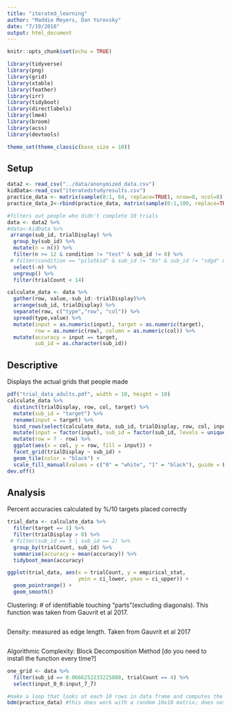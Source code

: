 ```yaml
---
title: "iterated_learning"
author: "Maddie Meyers, Dan Yurovsky"
date: "7/19/2018"
output: html_document
---
```


```r
knitr::opts_chunk$set(echo = TRUE)
```

```r
library(tidyverse)
library(png)
library(grid)
library(xtable)
library(feather)
library(irr)
library(tidyboot)
library(directlabels)
library(lme4)
library(broom)
library(acss)
library(devtools)

theme_set(theme_classic(base_size = 10))
```

## Setup

```r
data2 <- read_csv("../data/anonymized_data.csv")
kidData<-read_csv("iteratedstudyresults.csv")
practice_data <- matrix(sample(0:1, 64, replace=TRUE), nrow=8, ncol=8)
practice_data_2<-rbind(practice_data, matrix(sample(0:1,100, replace=TRUE), nrow=10, ncol=10))

#filters out people who didn't complete 10 trials
data <- data2 %>%
#data<-kidData %>%
 arrange(sub_id, trialDisplay) %>%
  group_by(sub_id) %>%
  mutate(n = n()) %>%
  filter(n >= 12 & condition != "test" & sub_id != 0) %>%
 # filter(condition == "pilotkid" & sub_id != "Xx" & sub_id != "sdgd" & sub_id != 1) %>%
  select(-n) %>%
  ungroup() %>%
  filter(trialCount < 14)
```

```r
calculate_data <- data %>%
  gather(row, value,-sub_id:-trialDisplay)%>%
  arrange(sub_id, trialDisplay) %>%
  separate(row, c("type","row", "col")) %>%
  spread(type,value) %>%
  mutate(input = as.numeric(input), target = as.numeric(target),
         row = as.numeric(row), column = as.numeric(col)) %>%
  mutate(accuracy = input == target,
         sub_id = as.character(sub_id)) 
```
## Descriptive
Displays the actual grids that people made 
```r
pdf("trial_data_adults.pdf", width = 10, height = 10)
calculate_data %>%
  distinct(trialDisplay, row, col, target) %>%
  mutate(sub_id = "target") %>%
  rename(input = target) %>%
  bind_rows(select(calculate_data, sub_id, trialDisplay, row, col, input)) %>%
  mutate(input = factor(input), sub_id = factor(sub_id, levels = unique(.$sub_id))) %>%
  mutate(row = 7 - row) %>%
  ggplot(aes(x = col, y = row, fill = input)) +
  facet_grid(trialDisplay ~ sub_id) +
  geom_tile(color = "black") +
  scale_fill_manual(values = c("0" = "white", "1" = "black"), guide = F)
dev.off()
```

## Analysis
Percent accuracies calculated by %/10 targets placed correctly 
```r
trial_data <- calculate_data %>%
  filter(target == 1) %>%
  filter(trialDisplay > 0) %>%
 # filter(sub_id == 5 | sub_id == 2) %>%
  group_by(trialCount, sub_id) %>%
  summarise(accuracy = mean(accuracy)) %>%
  tidyboot_mean(accuracy) 

ggplot(trial_data, aes(x = trialCount, y = empirical_stat, 
                       ymin = ci_lower, ymax = ci_upper)) + 
  geom_pointrange() + 
  geom_smooth()
```

Clustering: # of identifiable touching "parts"(excluding diagonals). This function was taken from Gauvrit et al 2017. 
```r

```

Density: measured as edge length. Taken from Gauvrit et al 2017
```r

```

Algorithmic Complexity: Block Decomposition Method [do you need to install the function every time?]
```r
one_grid <- data %>%
  filter(sub_id == 0.0666252233225888, trialCount == 4) %>%
  select(input_0_0:input_7_7)

#make a loop that looks at each 10 rows in data frame and computes the complexity bdm of each one and then spits it into data frame 
bdm(practice_data) #this does work with a random 10x10 matrix; does not work with other sized matrices 



```

